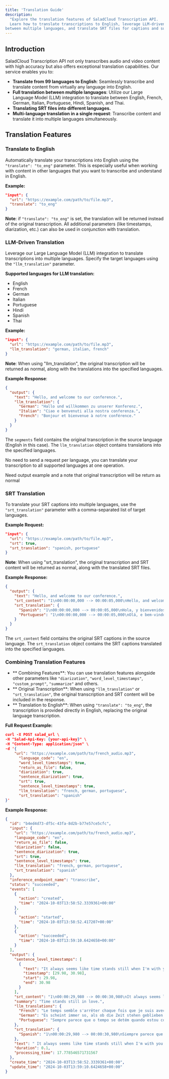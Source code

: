 ```yaml
---
title: 'Translation Guide'
description:
  "Explore the translation features of SaladCloud Transcription API.
  Learn how to translate transcriptions to English, leverage LLM-driven translations
between multiple languages, and translate SRT files for captions and subtitles."
---
```


## Introduction

SaladCloud Transcription API not only transcribes audio and video content with high accuracy but also offers exceptional
translation capabilities. Our service enables you to:

- **Translate from 99 languages to English**: Seamlessly transcribe and translate content from virtually any language
  into English.
- **Full translation between multiple languages**: Utilize our Large Language Model (LLM) integration to translate
  between English, French, German, Italian, Portuguese, Hindi, Spanish, and Thai.
- **Translating SRT files into different languages.**
- **Multi-language translation in a single request**: Transcribe content and translate it into multiple languages
  simultaneously.

## Translation Features

### Translate to English

Automatically translate your transcriptions into English using the `"translate": "to_eng"` parameter. This is especially
useful when working with content in other languages that you want to transcribe and understand in English.

**Example:**

```json
"input": {
  "url": "https://example.com/path/to/file.mp3",
  "translate": "to_eng"
}
```

**Note**: if `"translate": "to_eng"` is set, the translation will be returned instead of the original transcription. All
additional parameters (like timestamps, diarization, etc.) can also be used in conjunction with translation.

### LLM-Driven Translation

Leverage our Large Language Model (LLM) integration to translate transcriptions into multiple languages. Specify the
target languages using the `"llm_translation"` parameter.

**Supported languages for LLM translation:**

- English
- French
- German
- Italian
- Portuguese
- Hindi
- Spanish
- Thai

**Example:**

```json
"input": {
  "url": "https://example.com/path/to/file.mp3",
  "llm_translation": "german, italian, french"
}
```

**Note**: When using "llm_translation", the original transcription will be returned as normal, along with the
translations into the specified languages.

**Example Response**:

```json
{
  "output": {
    "text": "Hello, and welcome to our conference.",
    "llm_translation": {
      "German": "Hallo und willkommen zu unserer Konferenz.",
      "Italian": "Ciao e benvenuti alla nostra conferenza.",
      "French": "Bonjour et bienvenue à notre conférence."
    }
  }
}
```

The `segments` field contains the original transcription in the source language (English in this case). The
`llm_translation` object contains translations into the specified languages.

No need to send a request per language, you can translate your transcription to all supported languages at one
operation.

Need output example and a note that original transcription will be return as normal

### SRT Translation

To translate your SRT captions into multiple languages, use the `"srt_translation"` parameter with a comma-separated
list of target languages.

**Example Request:**

```json
"input": {
  "url": "https://example.com/path/to/file.mp3",
  "srt": true,
  "srt_translation": "spanish, portuguese"
}
```

**Note**: When using "srt_translation", the original transcription and SRT content will be returned as normal, along
with the translated SRT files.

**Example Response:**

```json
{
  "output": {
    "text": "Hello, and welcome to our conference.",
    "srt_content": "1\n00:00:00,000 --> 00:00:05,000\nHello, and welcome to our conference.\n",
    "srt_translation": {
      "Spanish": "1\n00:00:00,000 --> 00:00:05,000\nHola, y bienvenidos a nuestra conferencia.\n",
      "Portuguese": "1\n00:00:00,000 --> 00:00:05,000\nOlá, e bem-vindos à nossa conferência.\n"
    }
  }
}
```

The `srt_content` field contains the original SRT captions in the source language. The `srt_translation` object contains
the SRT captions translated into the specified languages.

### Combining Translation Features

- ** Combining Features**: You can use translation features alongside other parameters like `"diarization"`,
  `"word_level_timestamps"`, `"custom_prompt"`, `"summarize"` and others.
- ** Original Transcription**: When using `"llm_translation"` or `"srt_translation"`, the original transcription and SRT
  content will be included in the response.
- ** Translation to English**: When using `"translate": "to_eng"`, the transcription is provided directly in English,
  replacing the original language transcription.

**Full Request Example:**

```json
curl -X POST salad_url \
-H "Salad-Api-Key: {your-api-key}" \
-H "Content-Type: application/json" \
-d '{
    "url": "https://example.com/path/to/french_audio.mp3",
      "language_code": "en",
      "word_level_timestamps": true,
      "return_as_file": false,
      "diarization": true,
      "sentence_diarization": true,
      "srt": true,
      "sentence_level_timestamps": true,
      "llm_translation": "french, german, portuguese",
      "srt_translation": "spanish"
}'
```

**Example Response:**

```json
{
  "id": "b4ed4d73-df5c-43fa-8d2b-b77e57ce5cfc",
  "input": {
    "url": "https://example.com/path/to/french_audio.mp3",
    "language_code": "en",
    "return_as_file": false,
    "diarization": false,
    "sentence_diarization": true,
    "srt": true,
    "sentence_level_timestamps": true,
    "llm_translation": "french, german, portuguese",
    "srt_translation": "spanish"
  },
  "inference_endpoint_name": "transcribe",
  "status": "succeeded",
  "events": [
    {
      "action": "created",
      "time": "2024-10-03T13:58:52.3339361+00:00"
    },
    {
      "action": "started",
      "time": "2024-10-03T13:58:52.417207+00:00"
    },
    {
      "action": "succeeded",
      "time": "2024-10-03T13:59:10.6424658+00:00"
    }
  ],
  "output": {
    "sentence_level_timestamps": [
      {
        "text": "It always seems like time stands still when I'm with you.",
        "timestamp": [29.98, 30.98],
        "start": 29.98,
        "end": 30.98
      }
    ],
    "srt_content": "1\n00:00:29,980 --> 00:00:30,980\nIt always seems like time stands still when I'm with you.\n\n",
    "summary": "Time stands still in love.",
    "llm_translations": {
      "French": "Le temps semble s'arrêter chaque fois que je suis avec toi.",
      "German": "Es scheint immer so, als ob die Zeit stehen geblieben ist, wenn ich bei dir bin.",
      "Portuguese": "Sempre parece que o tempo se detém quando estou com você."
    },
    "srt_translation": {
      "Spanish": "1\n00:00:29,980 --> 00:00:30,980\nSiempre parece que el tiempo se para cuando estoy contigo."
    },
    "text": " It always seems like time stands still when I'm with you.",
    "duration": 0.1,
    "processing_time": 17.778546571731567
  },
  "create_time": "2024-10-03T13:58:52.3339361+00:00",
  "update_time": "2024-10-03T13:59:10.6424658+00:00"
}
```
